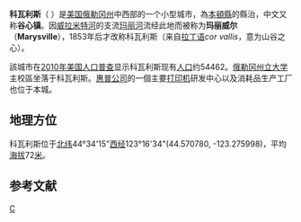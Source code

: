 {{Infobox settlement
|name                     = Corvallis
|official_name            = Corvallis, Oregon
|settlement_type          = 市
|nickname                 = 
|motto                    = Enhancing Community Livability
|image_skyline            = Benton_County_Courthouse_Greg_Keene.jpg
|imagesize                = 
|image_caption            = 本頓縣法院
|image_flag               = 
|image_seal               = 
|image_map                = Benton_County_Oregon_Incorporated_and_Unincorporated_areas_Corvallis_Highlighted.svg
|mapsize                  = 250px
|map_caption              =在州内的位置
|image_map1               = 
|mapsize1                 = 
|map_caption1             = 
|coordinates_region       = US-OR
| pushpin_map = USA
| pushpin_map_caption =在國内的位置
|subdivision_type         = 國家
|subdivision_type1        = [[美國各州|州]]
|subdivision_type2        = [[俄勒岡州行政區劃|縣]]
|subdivision_name         = [[美國|美國]]
|subdivision_name1        = [[俄勒岡州|俄勒岡州]]
|subdivision_name2        = [[本頓縣_(俄勒岡州)|本頓縣]]

|government_type          = 
|leader_title             = [[市長|市長]]
|leader_name              = Biff Traber ([[美國民主黨|D]])<ref>{{cite web|title=Biff Traber|url=http://www.dpo.org/people/biff-traber-0|website=[[Democratic_Party_of_Oregon|Democratic Party of Oregon]]|accessdate=2 October 2015|archive-date=2019-06-07|archive-url=https://web.archive.org/web/20190607122849/https://dpo.org/people/biff-traber-0|dead-url=no}}</ref>
|established_title        = 成立/法人地位
|established_date         = 1845 / 1857
|unit_pref                = Imperial
|area_magnitude           = 
|area_total_sq_mi         = 14.30
|area_footnotes           =
|area_total_km2           = 37.04
|area_land_sq_mi          = 14.13
|area_land_km2            = 36.60
|area_water_sq_mi         = 0.17
|area_water_km2           = 0.44
|area_urban_sq_mi         = 
|area_urban_km2           = 
|area_metro_sq_mi         = 
|area_metro_km2           = 
|population_footnotes     = <ref name ="FactFinder">{{cite web|title=American FactFinder|url=http://factfinder2.census.gov/faces/nav/jsf/pages/index.xhtml|publisher=[[United_States_Census_Bureau|United States Census Bureau]]|accessdate=2012-12-21|archive-date=2012-02-17|archive-url=https://www.webcitation.org/65WtHj6J5?url=http://factfinder2.census.gov/faces/nav/jsf/pages/index.xhtml|dead-url=no}}</ref>
|population_as_of         = [[2010_United_States_Census|2010]]
|population_est           = 55298
|pop_est_as_of            = 2013
|pop_est_footnotes        = <ref name="2013 Pop Estimate">{{cite web|title=Population Estimates|url=http://www.census.gov/popest/data/cities/totals/2013/SUB-EST2013-3.html|publisher=[[United_States_Census_Bureau|United States Census Bureau]]|accessdate=2014-10-02|archive-url=https://web.archive.org/web/20140522161634/http://www.census.gov/popest/data/cities/totals/2013/SUB-EST2013-3.html|archive-date=2014-05-22|dead-url=yes}}</ref>
|population_total         = 54462
|population_urban         = 62,433（全美第436）
|population_metro         = 86,591（全美第367）
|population_density_km2   = 1488.2
|population_density_sq_mi = 3854.4
|timezone                 = [[太平洋標準時間|PST]]
|utc_offset               = -8
|timezone_DST             = [[太平洋夏令時間|PDT]]
|utc_offset_DST           = -7
|latd= 44 |latm= 34 |latNS=N
|longd= 123 |longm= 17 |longEW=W
|coordinates_display      = title,inline
|coordinates_type         = type:city_region:US-OR
|elevation_ft             = 235
|postal_code_type         = 郵編
|postal_code              = 97330-97331, 97333, 97339
|area_code                = 541, 458
|blank_name               = [[Federal_Information_Processing_Standard|FIPS編碼]]
|blank_info               = 41-15800<ref name ="FactFinder"/>
|blank1_name              = [[Geographic_Names_Information_System|GNIS]]特徵ID
|blank1_info              = 1140162<ref name="GR3">{{cite web|url=http://geonames.usgs.gov|accessdate=2008-01-31|title=US Board on Geographic Names|publisher=[[United_States_Geological_Survey|United States Geological Survey]]|date=2007-10-25|archive-date=2012-02-26|archive-url=https://www.webcitation.org/65jET5cdV?url=http://geonames.usgs.gov/|dead-url=no}}</ref>
|website                  = [http://www.ci.corvallis.or.us City of Corvallis]
|footnotes                = 
}}

'''科瓦利斯'''（{{lang-en|'''Corvallis'''}} {{IPAc-en|k|ɔr|ˈ|v|æ|l|ɨ|s}}）是[[美国|美国]][[俄勒冈州|俄勒冈州]]中西部的一个小型城市，為[[本頓縣_(俄勒岡州)|本頓縣]]的縣治，中文又称'''谷心镇'''。因[[威拉米特河|威拉米特河]]的支流[[玛丽河|玛丽河]]流经此地而被称为'''玛丽威尔'''（'''Marysville'''），1853年后才改称科瓦利斯（来自[[拉丁语|拉丁语]]''cor vallis''，意为山谷之心）。

該城市在[[2010年美国人口普查|2010年美国人口普查]]显示科瓦利斯现有[[人口|人口]]约54462。[[俄勒冈州立大学|俄勒冈州立大学]]主校區坐落于科瓦利斯。[[惠普公司|惠普公司]]的一個主要[[打印机|打印机]]研发中心以及消耗品生产工厂也位于本城。

==地理方位==

科瓦利斯位于[[北纬|北纬]]44°34'15"[[西经|西经]]123°16'34"(44.570780, -123.275998)，平均[[海拔|海拔]]72[[米_(單位)|米]]。

==参考文献==
{{reflist}}
{{Authority control}}
[[Category:俄勒冈州城市|C]]